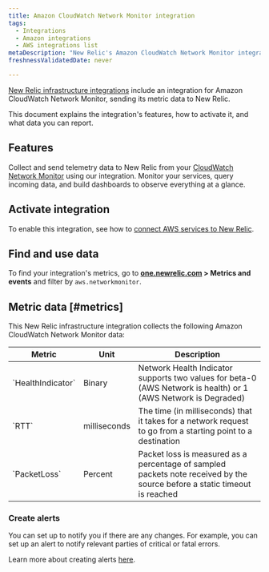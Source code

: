 ```yaml
---
title: Amazon CloudWatch Network Monitor integration
tags:
  - Integrations
  - Amazon integrations
  - AWS integrations list
metaDescription: "New Relic's Amazon CloudWatch Network Monitor integration: what data it reports and how to enable it."
freshnessValidatedDate: never

---
```


[New Relic infrastructure integrations](/docs/infrastructure/integrations-getting-started/getting-started/introduction-infrastructure-integrations) include an integration for Amazon CloudWatch Network Monitor, sending its metric data to New Relic.

This document explains the integration's features, how to activate it, and what data you can report.

## Features

Collect and send telemetry data to New Relic from your [CloudWatch Network Monitor](https://docs.aws.amazon.com/AmazonCloudWatch/latest/monitoring/nw-monitor-create-console.html) using our integration. Monitor your services, query incoming data, and build dashboards to observe everything at a glance.

## Activate integration

To enable this integration, see how to [connect AWS services to New Relic](/docs/infrastructure/amazon-integrations/connect/aws-metric-stream-setup/).

## Find and use data

To find your integration's metrics, go to **[one.newrelic.com](https://one.newrelic.com/all-capabilities) > Metrics and events** and filter by `aws.networkmonitor`.

## Metric data [#metrics]

This New Relic infrastructure integration collects the following Amazon CloudWatch Network Monitor data:

<table>
   <thead>
      <tr>
         <th style={{ width: "220px" }}>
         Metric 
         </th>
         <th>
            Unit  
         </th>
         <th>
            Description
         </th>
      </tr>
   </thead>
   <tbody>
      <tr>
         <td>
            `HealthIndicator`
         </td>
         <td>
            Binary
         </td>
         <td>
            Network Health Indicator supports two values for beta-0 (AWS Network is health) or 1 (AWS Network is Degraded)
         </td>
      </tr>
      <tr>
         <td>
            `RTT`
         </td>
         <td>
            milliseconds
         </td>
         <td>
            The time (in milliseconds) that it takes for a network request to go from a starting point to a destination
         </td>
      </tr>
      <tr>
         <td>
            `PacketLoss`
         </td>
         <td>
            Percent
         </td>
         <td>
            Packet loss is measured as a percentage of sampled packets note received by the source before a static timeout is reached
         </td>
      </tr>
   </tbody>
</table>



### Create alerts

You can set up <InlinePopover type="alerts" /> to notify you if there are any changes. For example, you can set up an alert to notify relevant parties of critical or fatal errors.

Learn more about creating alerts [here](/docs/alerts-applied-intelligence/new-relic-alerts/learn-alerts/introduction-alerts/).
